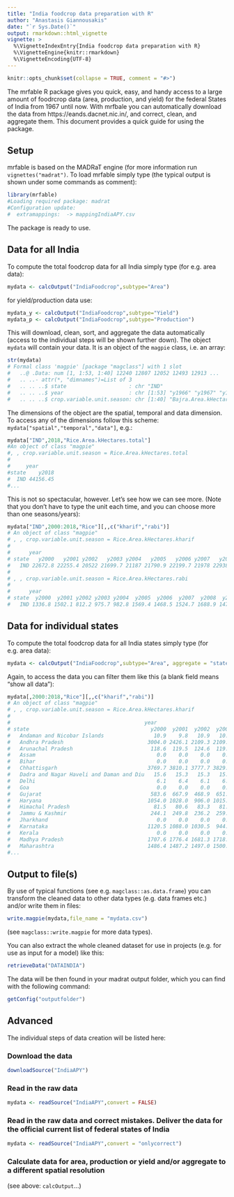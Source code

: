 ```yaml
---
title: "India foodcrop data preparation with R"
author: "Anastasis Giannousakis"
date: "`r Sys.Date()`"
output: rmarkdown::html_vignette
vignette: >
  %\VignetteIndexEntry{India foodcrop data preparation with R}
  %\VignetteEngine{knitr::rmarkdown}
  %\VignetteEncoding{UTF-8}
---
```


```r
knitr::opts_chunk$set(collapse = TRUE, comment = "#>")
```

The mrfable R package gives you quick, easy, and handy access to a large amount of foodrcrop data (area, production, and yield) for the federal States of India from 1967 until now. With mrfbale you can automatically download the data from https://eands.dacnet.nic.in/, and correct, clean, and aggregate them. This document provides a quick guide for using the package. 




## Setup

mrfable is based on the MADRaT engine (for more information run `vignettes("madrat")`. To load mrfable simply type (the typical output is shown under some commands as comment):

```r
library(mrfable)
#Loading required package: madrat
#Configuration update:
#  extramappings:  -> mappingIndiaAPY.csv
```

The package is ready to use. 

## Data for all India

To compute the total foodcrop data for all India simply type (for e.g. area data):
```r
mydata <- calcOutput("IndiaFoodcrop",subtype="Area")
```
for yield/production data use:
```r
mydata_y <- calcOutput("IndiaFoodcrop",subtype="Yield")
mydata_p <- calcOutput("IndiaFoodcrop",subtype="Production")
```
This will download, clean, sort, and aggregate the data automatically (access to the individual steps will be shown further down).
The object `mydata` will contain your data. It is an object of the `magpie` class, i.e. an array:
```r
str(mydata)
# Formal class 'magpie' [package "magclass"] with 1 slot
#   ..@ .Data: num [1, 1:53, 1:40] 12240 12807 12052 12493 12913 ...
#   .. ..- attr(*, "dimnames")=List of 3
#   .. .. ..$ state                    : chr "IND"
#   .. .. ..$ year                     : chr [1:53] "y1966" "y1967" "y1968" "y1969" ...
#   .. .. ..$ crop.variable.unit.season: chr [1:40] "Bajra.Area.kHectares.total" "Barley.Area.kHectares.total" "Gram.Area.kHectares.total" "Jowar.Area.kHectares.total" ...
```
The dimensions of the object are the spatial, temporal and data dimension. To access any of the dimensions follow this scheme: `mydata["spatial","temporal","data"]`, e.g.:
```r
mydata["IND",2018,"Rice.Area.kHectares.total"]
#An object of class "magpie"
#, , crop.variable.unit.season = Rice.Area.kHectares.total
#
#     year
#state    y2018
#  IND 44156.45
#...
```
This is not so spectacular, however. Let's see how we can see more.
(Note that you don't have to type the unit each time, and you can choose more than one seasons/years):
```r
mydata["IND",2000:2018,"Rice"][,,c("kharif","rabi")]
# An object of class "magpie"
# , , crop.variable.unit.season = Rice.Area.kHectares.kharif
# 
#      year
# state   y2000   y2001 y2002   y2003 y2004   y2005   y2006 y2007   y2008    y2009    y2010    y2011   y2012    y2013 y2014    y2015    y2016    y2017    y2018
#   IND 22672.8 22255.4 20522 21699.7 21187 21790.9 22199.7 21978 22938.9 20979.07 22724.91 23113.69 22488.8 23029.17 39829 39656.45 39845.77 39349.27 39964.35
# 
# , , crop.variable.unit.season = Rice.Area.kHectares.rabi
# 
#      year
# state  y2000  y2001 y2002 y2003 y2004  y2005  y2006  y2007  y2008  y2009    y2010  y2011    y2012    y2013   y2014    y2015    y2016    y2017    y2018
#   IND 1336.8 1502.1 812.2 975.7 982.8 1569.4 1468.5 1524.7 1688.9 1478.1 1939.762 1321.6 1352.174 2037.124 4281.56 3842.727 4147.582 4424.799 4192.091
```

## Data for individual states

To compute the total foodcrop data for all India states simply type (for e.g. area data):
```r
mydata <- calcOutput("IndiaFoodcrop",subtype="Area", aggregate = "state")
```
Again, to access the data you can filter them like this (a blank field means "show all data"):
```r
mydata[,2000:2018,"Rice"][,,c("kharif","rabi")]
# An object of class "magpie"
# , , crop.variable.unit.season = Rice.Area.kHectares.kharif
# 
#                                           year
# state                                       y2000  y2001  y2002  y2003  y2004  y2005  y2006  y2007  y2008    y2009    y2010    y2011    y2012    y2013   y2014     y2015
#   Andaman and Nicobar Islands                10.9    9.8   10.9   10.6   10.7   10.6   10.6    7.3    7.9    8.140    8.390    8.100    7.850    8.005    6.43    6.1000
#   Andhra Pradesh                           3004.0 2426.1 2109.3 2109.0 2215.0 2526.0 2641.0 2578.0 2803.0 2063.000 2922.000 2874.000 2487.000 2651.000 1635.00 1399.0000
#   Arunachal Pradesh                         118.6  119.5  124.6  119.2  121.6  122.3  122.3  124.0  126.8  121.468  121.570  123.500  126.085  131.990  127.20  128.3000
#   Assam                                       0.0    0.0    0.0    0.0    0.0    0.0    0.0    0.0    0.0    0.000    0.000    0.000    0.000    0.000 2078.94 2080.0050
#   Bihar                                       0.0    0.0    0.0    0.0    0.0    0.0    0.0    0.0    0.0    0.000    0.000    0.000    0.000    0.000 3181.11 3151.0120
#   Chhattisgarh                             3769.7 3810.1 3777.7 3829.0 3746.7 3747.2 3723.6 3752.4 3734.0 3670.700 3702.500 3773.800 3784.800 3802.100 3808.50 3816.0000
#   Dadra and Nagar Haveli and Daman and Diu   15.6   15.3   15.3   15.3   15.2   15.4   15.4   15.6   15.4   14.545   12.800   12.320   15.850   15.260   15.38   17.5333
#   Delhi                                       6.1    6.4    6.1    6.5    6.0    7.5    7.4    7.4    7.4    6.821    7.045    6.850    6.700    6.040    6.04    6.0350
#   Goa                                         0.0    0.0    0.0    0.0    0.0    0.0    0.0    0.0    0.0    0.000    0.000    0.000    0.000    0.000   27.84   27.7300
#   Gujarat                                   583.6  667.9  468.9  651.4  661.7  666.0  693.0  726.0  722.0  658.000  728.000  752.000  672.000  757.000  755.00  741.0000
#   Haryana                                  1054.0 1028.0  906.0 1015.0 1028.0 1052.0 1041.0 1075.0 1210.0 1205.000 1245.000 1235.000 1215.000 1228.000 1287.00 1354.0000
#   Himachal Pradesh                           81.5   80.6   83.3   81.3   81.0   79.4   79.2   78.6   77.7   76.696   77.064   77.230   76.900   74.360   72.47   73.6850
#   Jammu & Kashmir                           244.1  249.8  236.2  259.8  250.0  259.0  252.5  263.2  257.6  259.892  261.347  262.169  261.660  271.490  276.42  304.5000
#   Jharkhand                                   0.0    0.0    0.0    0.0    0.0    0.0    0.0    0.0    0.0    0.000    0.000    0.000    0.000    0.000 1502.20 1588.9790
#   Karnataka                                1120.5 1088.0 1030.5  944.3 1056.0 1076.0 1066.0 1051.0 1130.0 1102.000 1130.000 1118.000 1048.000 1035.000 1000.00  977.0000
#   Kerala                                      0.0    0.0    0.0    0.0    0.0    0.0    0.0    0.0    0.0    0.000    0.000    0.000    0.000    0.000  152.97  150.7663
#   Madhya Pradesh                           1707.6 1776.4 1681.3 1718.8 1622.5 1657.7 1661.3 1558.9 1682.3 1445.700 1602.900 1662.000 1882.600 1930.000 2153.00 2024.0000
#   Maharashtra                              1486.4 1487.2 1497.0 1500.0 1488.0 1474.0 1491.0 1535.0 1500.0 1450.000 1486.000 1516.000 1528.000 1568.000 1508.00 1471.0000
#...
```

## Output to file(s)

By use of typical functions (see e.g. `magclass::as.data.frame`) you can transform the cleaned data to other data types (e.g. data frames etc.) and/or write them in files:
```r
write.magpie(mydata,file_name = "mydata.csv")
```
(see `magclass::write.magpie` for more data types).

You can also extract the whole cleaned dataset for use in projects (e.g. for use as input for a model) like this:
```r
retrieveData("DATAINDIA")
```
The data will be then found in your madrat output folder, which you can find with the following command:
```r
getConfig("outputfolder")
```
## Advanced

The individual steps of data creation will be listed here:

### Download the data
```r
downloadSource("IndiaAPY")
```

### Read in the raw data
```r
mydata <- readSource("IndiaAPY",convert = FALSE)
```

### Read in the raw data and correct mistakes. Deliver the data for the official current list of federal states of India
```r
mydata <- readSource("IndiaAPY",convert = "onlycorrect")
```

### Calculate data for area, production or yield and/or aggregate to a different spatial resolution
(see above: `calcOutput`...)

